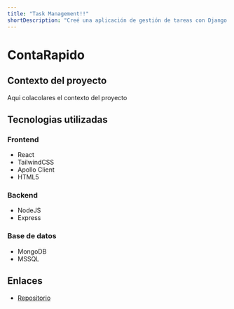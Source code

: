 ```yaml
---
title: "Task Management!!"
shortDescription: "Creé una aplicación de gestión de tareas con Django y React, implementando autenticación de usuarios y almacenamiento en la nube."
---
```


# ContaRapido

## Contexto del proyecto

Aqui colacolares el contexto del proyecto

## Tecnologias utilizadas

### Frontend

- React
- TailwindCSS
- Apollo Client
- HTML5

### Backend

- NodeJS
- Express

### Base de datos

- MongoDB
- MSSQL

## Enlaces

- [Repositorio](https://github)


```